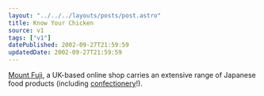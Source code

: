 ```yaml
---
layout: "../../../layouts/posts/post.astro"
title: Know Your Chicken
source: v1
tags: ["v1"]
datePublished: 2002-09-27T21:59:59
updatedDate: 2002-09-27T21:59:59
---
```


[Mount Fuji][1], a UK-based online shop carries an extensive range of Japanese food products (including [confectionery][2]!).

[1]: http://www.mountfuji.co.uk/ "Mount Fuji International Limited"
[2]: http://www.mountfuji.co.uk/acatalog/Mount_Fuji_Confectionery_7.html "Japan's famous Pocky, Hello Kitty, koala no march yokan, kaki no tane and Japanese sweets. We even stock Wasabi flavoured dried peas!"
